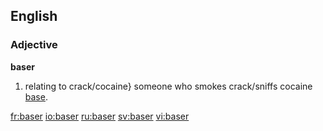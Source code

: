 ==English==

===Adjective===
'''baser'''

# relating to crack/cocaine}  someone who smokes crack/sniffs cocaine [[base]].

[[fr:baser]]
[[io:baser]]
[[ru:baser]]
[[sv:baser]]
[[vi:baser]]